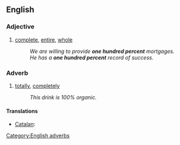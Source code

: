 ==English==

===Adjective===
{{en-adj|head=[[one]] [[hundred]] [[percent]]|-}}

# [[complete]], [[entire]], [[whole]]
#:''We are willing to provide '''one hundred percent''' mortgages.''
#:''He has a '''one hundred percent''' record of success.''

===Adverb===
{{en-adv|pos=[[one]] [[hundred]] [[percent]]||-}}

# [[totally]], [[completely]]
#: ''This drink is 100% organic.''

====Translations====
{{trans-top|totally}}
* [[Catalan]]: {{t|ca|cent per cent}}
{{trans-mid}}
{{trans-bottom}}

[[Category:English adverbs]]